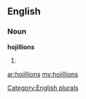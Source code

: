 ==English==

===Noun===
'''hojillions'''

# {{plural of|[[hojillion]]}}

[[Category:English plurals]]

[[ar:hojillions]]
[[my:hojillions]]